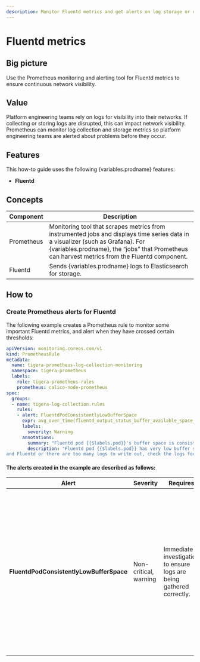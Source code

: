 ```yaml
---
description: Monitor Fluentd metrics and get alerts on log storage or collection issues.
---
```



# Fluentd metrics

## Big picture

Use the Prometheus monitoring and alerting tool for Fluentd metrics to ensure continuous network visibility.

## Value

Platform engineering teams rely on logs for visibility into their networks. If collecting or storing logs are disrupted, this can impact network visibility. Prometheus can monitor log collection and storage metrics so platform engineering teams are alerted about problems before they occur.

## Features

This how-to guide uses the following {variables.prodname} features:

- **Fluentd**

## Concepts

| Component  | Description                                                  |
| ---------- | ------------------------------------------------------------ |
| Prometheus | Monitoring tool that scrapes metrics from instrumented jobs and displays time series data in a visualizer (such as Grafana). For {variables.prodname}, the “jobs” that Prometheus can harvest metrics from the Fluentd component. |
| Fluentd    | Sends {variables.prodname} logs to Elasticsearch for storage.        |


## How to

### Create Prometheus alerts for Fluentd

The following example creates a Prometheus rule to monitor some important Fluentd metrics, and alert when they have crossed certain thresholds:

```yaml noValidation
apiVersion: monitoring.coreos.com/v1
kind: PrometheusRule
metadata:
  name: tigera-prometheus-log-collection-monitoring
  namespace: tigera-prometheus
  labels:
    role: tigera-prometheus-rules
    prometheus: calico-node-prometheus
spec:
  groups:
  - name: tigera-log-collection.rules
    rules:
    - alert: FluentdPodConsistentlyLowBufferSpace
      expr: avg_over_time(fluentd_output_status_buffer_available_space_ratio[5m]) < 75
      labels:
        severity: Warning
      annotations:
        summary: "Fluentd pod {{$labels.pod}}'s buffer space is consistently below 75 percent capacity."
        description: "Fluentd pod {{$labels.pod}} has very low buffer space. There may be connection issues between Elasticsearch
and Fluentd or there are too many logs to write out, check the logs for the Fluentd pod."
```

#### The alerts created in the example are described as follows:

| Alert                                    | Severity              | Requires                                                             | Issue/reason                                                                                                                                                                                                                                                                  |
| ---------------------------------------- | --------------------- | -------------------------------------------------------------------- | ----------------------------------------------------------------------------------------------------------------------------------------------------------------------------------------------------------------------------------------------------------------------------- |
| **FluentdPodConsistentlyLowBufferSpace** | Non-critical, warning | Immediate investigation to ensure logs are being gathered correctly. | A Fluentd pod’s available buffer size has averaged less than 75% over the last 5 minutes.<br /><br />This could mean Fluentd is having trouble communicating with the Elasticsearch cluster, the Elasticsearch cluster is down, or there are simply too many logs to process. |
